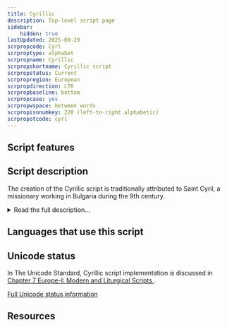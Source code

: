 ```yaml
---
title: Cyrillic
description: Top-level script page
sidebar:
    hidden: true
lastUpdated: 2025-08-29
scrpropcode: Cyrl
scrproptype: alphabet
scrpropname: Cyrillic
scrpropshortname: Cyrillic script
scrpropstatus: Current
scrpropregion: European
scrpropdirection: LTR
scrpropbaseline: bottom
scrpropcase: yes
scrpropwspace: between words
scrpropisonumkey: 220 (left-to-right alphabetic)
scrpropotcode: cyrl
---
```



## Script features

<ScriptInfo />

## Script description

The creation of the Cyrillic script is traditionally attributed to Saint Cyril, a missionary working in Bulgaria during the 9th century.

<details>
<summary>Read the full description...</summary>He and his brother are also credited with the invention of the Glagolitic script, a derivation of the Greek cursive alphabet which was modified to fit the sound systems of Slavic languages. Some historians credit Clement of Ohrid, a student of Saint Cyril's, with creating the Cyrillic script as a more readable writing system based on Glagolitic. The Cyrillic script was initially used for writing Old Church Slavonic (also called Old Bulgarian), but it has undergone a number of changes since that time, so much so that the old and modern variants are considered by many to be two different but related scripts. Many of the modern letterforms differ from those used in early Cyrillic writing, some letters have been dropped, and new letters have been added. An orthographic reform was implemented by the Russian tsar Peter the Great in 1708 which removed a number of obsolete letters so that Russian writing is now almost perfectly phonetic.

The script has traditionally been used for writing the Slavic languages, of which Russian is the most widely spoken. During the nineteenth and twentieth centuries, particularly under Soviet rule, it was extended to write over 50 languages throughout Eastern Europe and Asia.

Cyrillic is written from left to right with spaces between words. Upper- and lowercase letters are used; most printed lowercase letters are simply smaller versions of their uppercase equivalents. However, the shapes of handwritten and italic letters can vary greatly from the shapes of printed letters. With the conversion of the script to non-Slavic languages in which new sounds needed to be written, a number of [digraphs, trigraphs and tetragraphs](/reference/glossary#multig) were employed. Russian and the Slavic languages use only a few digraphs. Many new letters were also created for writing the non-Slavic languages by adding hooks, breves or diaereses to existing letters. These marks are not considered diacritics, instead, a letter so modified is considered a separate letter with the mark an intrinsic part.

After the dissolution of the Soviet Union in 1991, some of the languages which had been forced to adopt the Cyrillic script opted instead to give the Latin or Arabic script official status. However, at the end of 2002, President Putin signed into law an addition to Russian Federation law stipulating that the alphabets of the state language of the Russian Federation and the state languages of its republics must be based on the Cyrillic script.  Other scripts for the alphabets of the state language of the Russian Federation and the state languages of its republics can only be adopted under federal laws. The law was received very negatively in some states.
</details>

## Languages that use this script

<WsList script='Cyrl' wsMax='5' />

## Unicode status

In The Unicode Standard, Cyrillic script implementation is discussed in [Chapter 7 Europe-I: Modern and Liturgical Scripts ](http://www.unicode.org/versions/latest/ch07.pdf).


[Full Unicode status information](/scrlang/unicode/cyrl-unicode)

## Resources

<ScriptResources detailSummary='seemore' />

